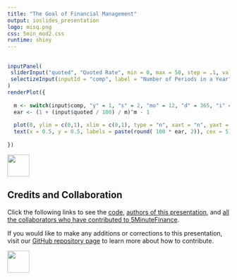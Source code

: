 ```yaml
---
title: "The Goal of Financial Management"
output: ioslides_presentation
logo: misq.png
css: 5min_mod2.css
runtime: shiny
---
```


## 

##

```r
inputPanel(
 sliderInput("quoted", "Quoted Rate", min = 0, max = 50, step = .1, value = 12),
 selectizeInput(inputId = "comp", label = "Number of Periods in a Year", choices = c("Yearly"= "y", "Semiannual" = "s", "Monthly" = "mo", "Daily" = "d", "Infinite" = "i"))
)
renderPlot({
 
  m <- switch(input$comp, "y" = 1, "s" = 2, "mo" = 12, "d" = 365, "i" = 99999999)
  ear <- (1 + (input$quoted / 100) / m)^m - 1
  
  plot(0, ylim = c(0,1), xlim = c(0,1), type = "n", xaxt = "n", yaxt = "n", ylab = "", xlab = "")
  text(x = 0.5, y = 0.5, labels = paste(round( 100 * ear, 2)), cex = 5)
   
})
```

<div class="MIfooter"><img src="mi.png" style="height:50px;"></div> 

## Credits and Collaboration

Click the following links to see the [code](https://github.com/FinancialMarkets/5MinuteFinance/blob/master/Fundamentals/APR_EAR/apr.Rmd), [authors of this presentation](https://github.com/FinancialMarkets/5MinuteFinance/blame/master/Fundamentals/APR_EAR/apr.Rmd), and [all the collaborators who have contributed to 5MinuteFinance](https://github.com/FinancialMarkets/5MinuteFinance/graphs/contributors).

If you would like to make any additions or corrections to this presentation, visit our [GitHub repository page](https://github.com/FinancialMarkets/5MinuteFinance#how-to-contribute) to learn more about how to contribute.

<div class="MIfooter"><img src="mi.png" style="height:50px;"></div> 

